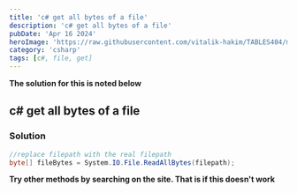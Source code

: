 ```yaml
---
title: 'c# get all bytes of a file'
description: 'c# get all bytes of a file'
pubDate: 'Apr 16 2024'
heroImage: 'https://raw.githubusercontent.com/vitalik-hakim/TABLES404/main/error_b/c%23.png'
category: 'csharp'
tags: [c#, file, get]
---
```


**The solution for this is noted below**

## c# get all bytes of a file

### Solution

```csharp
//replace filepath with the real filepath
byte[] fileBytes = System.IO.File.ReadAllBytes(filepath);
```

**Try other methods by searching on the site. That is if this doesn't work**
